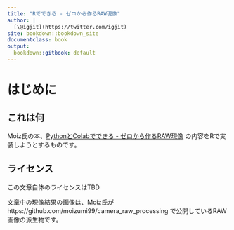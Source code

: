 ```yaml
---
title: "Rでできる - ゼロから作るRAW現像"
author: |
  [\@igjit](https://twitter.com/igjit)
site: bookdown::bookdown_site
documentclass: book
output:
  bookdown::gitbook: default
---
```


# はじめに {-}

## これは何 {-}

Moiz氏の本、[PythonとColabでできる - ゼロから作るRAW現像](https://moiz.booth.pm/items/1307327) の内容をRで実装しようとするものです。

## ライセンス {-}

この文章自体のライセンスはTBD

文章中の現像結果の画像は、Moiz氏が
https://github.com/moizumi99/camera_raw_processing
で公開しているRAW画像の派生物です。
